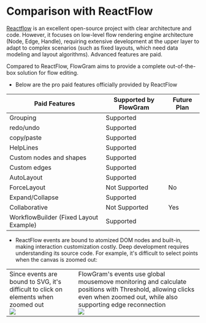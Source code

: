 # Comparison with ReactFlow

[Reactflow](https://reactflow.dev/) is an excellent open-source project with clear architecture and code. However, it focuses on low-level flow rendering engine architecture (Node, Edge, Handle), requiring extensive development at the upper layer to adapt to complex scenarios (such as fixed layouts, which need data modeling and layout algorithms). Advanced features are paid.

Compared to ReactFlow, FlowGram aims to provide a complete out-of-the-box solution for flow editing.

- Below are the pro paid features officially provided by ReactFlow

| Paid Features                    | Supported by FlowGram | Future Plan |
|----------------------------------|------------------------|--------------|
| Grouping                         | Supported             |              |
| redo/undo                        | Supported             |              |
| copy/paste                       | Supported             |              |
| HelpLines                        | Supported             |              |
| Custom nodes and shapes          | Supported             |              |
| Custom edges                     | Supported             |              |
| AutoLayout                       | Supported             |              |
| ForceLayout                      | Not Supported         | No           |
| Expand/Collapse                  | Supported             |              |
| Collaborative                    | Not Supported         | Yes          |
| WorkflowBuilder (Fixed Layout Example) | Supported             |              |

- ReactFlow events are bound to atomized DOM nodes and built-in, making interaction customization costly. Deep development requires understanding its source code. For example, it's difficult to select points when the canvas is zoomed out:

<table>
  <tr>
    <td>
      <div className="rs-tip">Since events are bound to SVG, it's difficult to click on elements when zoomed out</div>
      <img loading="lazy" src="@/public/reactflow/reactflow-render.gif"/>
    </td>
    <td>
      <div className="rs-tip">FlowGram's events use global mousemove monitoring and calculate positions with Threshold, allowing clicks even when zoomed out, while also supporting edge reconnection</div>
      <img loading="lazy" src="@/public/reactflow/reactflow-interaction.gif"/>
    </td>
  </tr>
</table>

